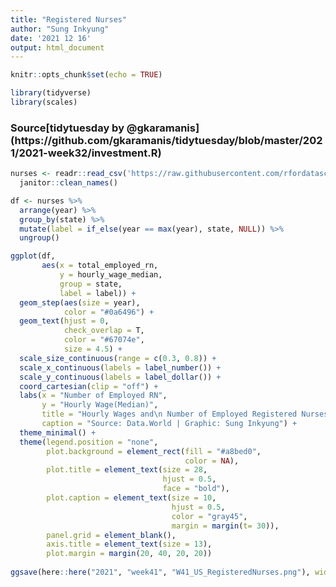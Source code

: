 ```yaml
---
title: "Registered Nurses"
author: "Sung Inkyung"
date: '2021 12 16'
output: html_document
---
```


```r
knitr::opts_chunk$set(echo = TRUE)
```

```r
library(tidyverse)
library(scales)
```

### Source[tidytuesday by @gkaramanis] (https://github.com/gkaramanis/tidytuesday/blob/master/2021/2021-week32/investment.R)
```r
nurses <- readr::read_csv('https://raw.githubusercontent.com/rfordatascience/tidytuesday/master/data/2021/2021-10-05/nurses.csv') %>% 
  janitor::clean_names() 

df <- nurses %>% 
  arrange(year) %>% 
  group_by(state) %>% 
  mutate(label = if_else(year == max(year), state, NULL)) %>% 
  ungroup()

ggplot(df, 
       aes(x = total_employed_rn, 
           y = hourly_wage_median,
           group = state, 
           label = label)) +
  geom_step(aes(size = year),
            color = "#0a6496") + 
  geom_text(hjust = 0,
            check_overlap = T,
            color = "#67074e",
            size = 4.5) +
  scale_size_continuous(range = c(0.3, 0.8)) +
  scale_x_continuous(labels = label_number()) +
  scale_y_continuous(labels = label_dollar()) +
  coord_cartesian(clip = "off") +
  labs(x = "Number of Employed RN",
       y = "Hourly Wage(Median)",
       title = "Hourly Wages and\n Number of Employed Registered Nurses by\n State (1998 - 2020)",
       caption = "Source: Data.World | Graphic: Sung Inkyung") +
  theme_minimal() +
  theme(legend.position = "none",
        plot.background = element_rect(fill = "#a8bed0",
                                       color = NA),
        plot.title = element_text(size = 28,
                                  hjust = 0.5,
                                  face = "bold"),
        plot.caption = element_text(size = 10,
                                    hjust = 0.5,
                                    color = "gray45",
                                    margin = margin(t= 30)),
        panel.grid = element_blank(),
        axis.title = element_text(size = 13),
        plot.margin = margin(20, 40, 20, 20))
  
ggsave(here::here("2021", "week41", "W41_US_RegisteredNurses.png"), width = 34, height = 24, units = "cm")
```
